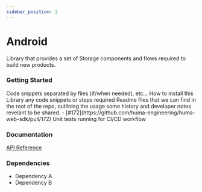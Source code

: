 ```yaml
---
sidebar_position: 2
---
```




# Android
Library that provides a set of Storage components and flows required to build new products.

### Getting Started
<Tabs>
  <TabItem value="example" label="Example" default>
   Code snippets separated by files (if/when needed), etc...
  </TabItem>
  <TabItem value="installing" label="Installing">
    How to install this Library any code snippets or steps required
  </TabItem>
  <TabItem value="readme" label="Readme" default>
    Readme files that we can find in the root of the repo, outlining the usage some history and developer notes revelant to be shared.
  </TabItem>
  <TabItem value="changelog" label="Changelog">
    - [#172](https://github.com/huma-engineering/huma-web-sdk/pull/172) Unit tests running for CI/CD workflow 
  </TabItem>
</Tabs>

 ### Documentation
[API Reference](https://github.com/huma-engineering/huma-web-sdk/releases)

 ### Dependencies
- Dependency A
- Dependency B